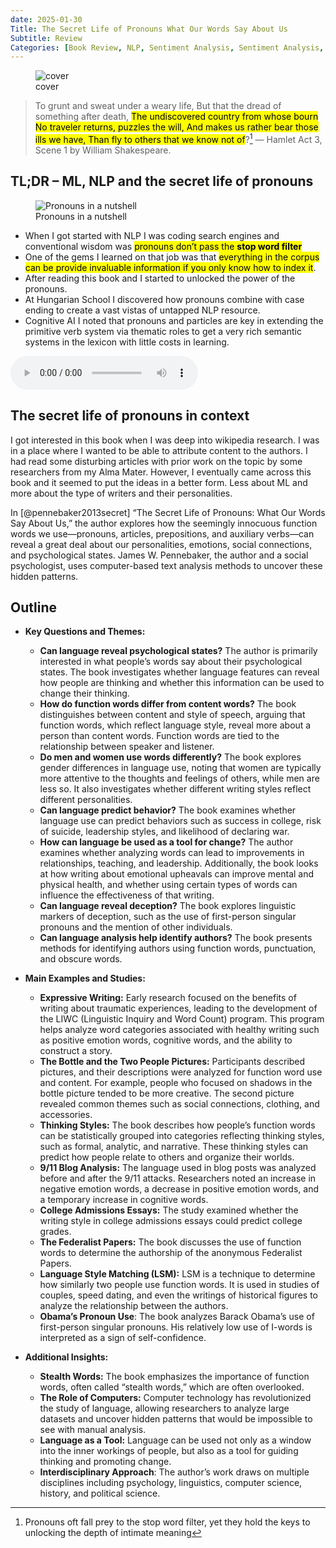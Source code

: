 ```yaml
---
date: 2025-01-30
Title: The Secret Life of Pronouns What Our Words Say About Us
Subtitle: Review
Categories: [Book Review, NLP, Sentiment Analysis, Sentiment Analysis, Linguistic Inquiry and Word Count]
---
```


![cover](cover.jpg){.column-margin}

> To grunt and sweat under a weary life, 
   But that the dread of something after death,
   [The undiscovered country from whose bourn
   No traveler returns, puzzles the will,
   And makes us rather bear those ills we have,
   Than fly to others that we know not of]{.mark}?^[Pronouns oft fall prey to the stop word filter, yet they hold the keys to unlocking the depth of intimate meaning] --- Hamlet Act 3, Scene 1 by William Shakespeare. 


::: {.callout-note collapse="false"}

## TL;DR -- ML, NLP and the secret life of pronouns

![Pronouns in a nutshell](/images/in_a_nutshell.jpg)

- When I got started with NLP I was coding search engines and conventional wisdom was [pronouns don't pass the **stop word filter**]{.mark}
- One of the gems I learned on that job was that [everything in the corpus can be provide invaluable information if you only know how to index it]{.mark}. 
- After reading this book and I started to unlocked the power of the pronouns.
- At Hungarian School I discovered how pronouns combine with case ending to create a vast vistas of untapped NLP resource.
- Cognitive AI I noted that pronouns and particles are key in extending the primitive verb system via thematic roles to get a very rich semantic systems in the lexicon with little costs in learning.
:::

<audio controls="1"><source src="podcast.mp3" type="audio/mpeg"></audio>



::: {.callout-tip}

## The secret life of pronouns in context

I got interested in this book when I was deep into wikipedia research. I was in a place where I wanted to be able to attribute content to the authors. I had read some disturbing articles with prior work on the topic by some researchers from my Alma Mater. However, I eventually came across this book and it seemed to put the ideas in a better form. Less about ML and more about the type of writers and their personalities.


:::


In [@pennebaker2013secret] "The Secret Life of Pronouns: What Our Words Say About Us," the author explores how the seemingly innocuous function words we use—pronouns, articles, prepositions, and auxiliary verbs—can reveal a great deal about our personalities, emotions, social connections, and psychological states. James W. Pennebaker, the author and a social psychologist, uses computer-based text analysis methods to uncover these hidden patterns.


## Outline


- **Key Questions and Themes:**

    *   **Can language reveal psychological states?** The author is primarily interested in what people's words say about their psychological states. The book investigates whether language features can reveal how people are thinking and whether this information can be used to change their thinking.
    *   **How do function words differ from content words?** The book distinguishes between content and style of speech, arguing that function words, which reflect language style, reveal more about a person than content words. Function words are tied to the relationship between speaker and listener.
    *   **Do men and women use words differently?** The book explores gender differences in language use, noting that women are typically more attentive to the thoughts and feelings of others, while men are less so. It also investigates whether different writing styles reflect different personalities.
    *   **Can language predict behavior?** The book examines whether language use can predict behaviors such as success in college, risk of suicide, leadership styles, and likelihood of declaring war.
    *   **How can language be used as a tool for change?** The author examines whether analyzing words can lead to improvements in relationships, teaching, and leadership. Additionally, the book looks at how writing about emotional upheavals can improve mental and physical health, and whether using certain types of words can influence the effectiveness of that writing.
    *   **Can language reveal deception?** The book explores linguistic markers of deception, such as the use of first-person singular pronouns and the mention of other individuals.
    *   **Can language analysis help identify authors?** The book presents methods for identifying authors using function words, punctuation, and obscure words.

- **Main Examples and Studies:**
    *   **Expressive Writing:**  Early research focused on the benefits of writing about traumatic experiences, leading to the development of the LIWC (Linguistic Inquiry and Word Count) program. This program helps analyze word categories associated with healthy writing such as positive emotion words, cognitive words, and the ability to construct a story.
    *   **The Bottle and the Two People Pictures:** Participants described pictures, and their descriptions were analyzed for function word use and content.  For example, people who focused on shadows in the bottle picture tended to be more creative.  The second picture revealed common themes such as social connections, clothing, and accessories.
    *   **Thinking Styles:** The book describes how people’s function words can be statistically grouped into categories reflecting thinking styles, such as formal, analytic, and narrative. These thinking styles can predict how people relate to others and organize their worlds.
    *   **9/11 Blog Analysis:**  The language used in blog posts was analyzed before and after the 9/11 attacks. Researchers noted an increase in negative emotion words, a decrease in positive emotion words, and a temporary increase in cognitive words.
    *   **College Admissions Essays:**  The study examined whether the writing style in college admissions essays could predict college grades.
    *   **The Federalist Papers:**  The book discusses the use of function words to determine the authorship of the anonymous Federalist Papers.
    *   **Language Style Matching (LSM):**  LSM is a technique to determine how similarly two people use function words. It is used in studies of couples, speed dating, and even the writings of historical figures to analyze the relationship between the authors.
    *   **Obama's Pronoun Use**: The book analyzes Barack Obama’s use of first-person singular pronouns. His relatively low use of I-words is interpreted as a sign of self-confidence.

- **Additional Insights:**
    *   **Stealth Words:** The book emphasizes the importance of function words, often called "stealth words," which are often overlooked.
    *   **The Role of Computers:** Computer technology has revolutionized the study of language, allowing researchers to analyze large datasets and uncover hidden patterns that would be impossible to see with manual analysis.
    *   **Language as a Tool:**  Language can be used not only as a window into the inner workings of people, but also as a tool for guiding thinking and promoting change.
    *   **Interdisciplinary Approach**: The author's work draws on multiple disciplines including psychology, linguistics, computer science, history, and political science.
